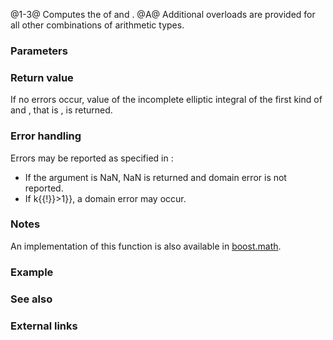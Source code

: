 {{cpp/title|ellint_1|ellint_1f|ellint_1l}}
{{cpp/numeric/special_functions/navbar}}
{{dcl begin}}
{{dcl header|cmath}}
{{dcl rev multi|num=1|since1=c++17|dcl1=
float       ellint_1 ( float k, float phi );
double      ellint_1 ( double k, double phi );
long double ellint_1 ( long double k, long double phi );
|since2=c++23|dcl2=
/* floating-point-type */ ellint_1( /* floating-point-type */ k,
                                    /* floating-point-type */ phi );
}}
{{dcl|num=2|since=c++17|
float       ellint_1f( float k, float phi );
}}
{{dcl|num=3|since=c++17|
long double ellint_1l( long double k, long double phi );
}}
{{dcl h|[[#Notes|Additional overloads]]}}
{{dcl header|cmath}}
{{dcl|num=A|since=c++17|
template&lt; class Arithmetic1, class Arithmetic2 &gt;
/* common-floating-point-type */
    ellint_1( Arithmetic1 k, Arithmetic2 phi );
}}
{{dcl end}}

@1-3@ Computes the {{enwiki|Elliptic integral#Elliptic integral of the first kind|incomplete elliptic integral of the first kind}} of {{c|k}} and {{c|phi}}.{{rev inl|since=c++23| The library provides overloads of {{tt|std::ellint_1}} for all cv-unqualified floating-point types as the type of the parameters {{c|k}} and {{c|phi}}.}}
@A@ Additional overloads are provided for all other combinations of arithmetic types.

===Parameters===
{{par begin}}
{{par|k|elliptic modulus or eccentricity (a floating-point or integer value)}}
{{par|phi|Jacobi amplitude (a floating-point or integer value, measured in radians)}}
{{par end}}

===Return value===
If no errors occur, value of the incomplete elliptic integral of the first kind of {{c|k}} and {{c|phi}}, that is {{math|{{minteg|0|phi|{{mfrac|dθ|{{mrad|1-k{{su|p=2}}sin{{su|p=2}}θ}}}}}}}}, is returned.

===Error handling===
Errors may be reported as specified in {{lc|math_errhandling}}:
* If the argument is NaN, NaN is returned and domain error is not reported.
* If {{math|{{!}}k{{!}}&gt;1}}, a domain error may occur.

===Notes===
{{cpp/numeric/special functions/older impl note}}

An implementation of this function is also available in [https://www.boost.org/doc/libs/release/libs/math/doc/html/math_toolkit/ellint/ellint_1.html boost.math].

{{cpp/numeric/special functions/additional overload note|ellint_1}}

===Example===
{{example
|code=
#include &lt;cmath&gt;
#include &lt;iostream&gt;
#include &lt;numbers&gt;

int main()
{
    const double hpi = std::numbers::pi / 2.0;
    
    std::cout &lt;&lt; "F(0,π/2)  = " &lt;&lt; std::ellint_1(0, hpi) &lt;&lt; '\n'
              &lt;&lt; "F(0,-π/2) = " &lt;&lt; std::ellint_1(0, -hpi) &lt;&lt; '\n'
              &lt;&lt; "π/2       = " &lt;&lt; hpi &lt;&lt; '\n'
              &lt;&lt; "F(0.7,0)  = " &lt;&lt; std::ellint_1(0.7, 0) &lt;&lt; '\n';
}
|output=
F(0,π/2)  = 1.5708
F(0,-π/2) = -1.5708
π/2       = 1.5708
F(0.7,0)  = 0
}}

===See also===
{{dsc begin}}
{{dsc inc|cpp/numeric/special_functions/dsc comp_ellint_1}}
{{dsc end}}

===External links===
{{eli|[https://mathworld.wolfram.com/EllipticIntegraloftheFirstKind.html Weisstein, Eric W. "Elliptic Integral of the First Kind."] From MathWorld — A Wolfram Web Resource.}}

{{langlinks|de|es|fr|it|ja|pt|ru|zh}}